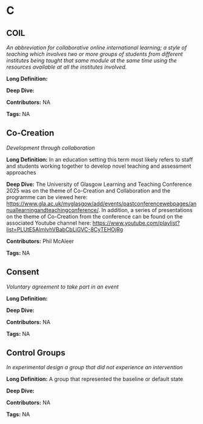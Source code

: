 #  C 
 
## COIL

<dfn>An abbreviation for collaborative online international learning; a style of teaching which involves two or more groups of students from different institutes being taught that same module at the same time using the resources available at all the institutes involved.</dfn>

**Long Definition:** 











**Deep Dive:** 



**Contributors:** NA

**Tags:** NA
 
## Co-Creation

<dfn>Development through collaboration</dfn>

**Long Definition:** In an education setting this term most likely refers to staff and students working together to develop novel teaching and assessment approaches











**Deep Dive:** The University of Glasgow Learning and Teaching Conference 2025 was on the theme of Co-Creation and Collaboration and the programme can be viewed here: [https://www.gla.ac.uk/myglasgow/add/events/pastconferencewebpages/annuallearningandteachingconference/](https://www.gla.ac.uk/myglasgow/add/events/pastconferencewebpages/annuallearningandteachingconference/). In addition, a series of presentations on the theme of Co-Creation from the conference can be found on the associated Youtube channel here: [https://www.youtube.com/playlist?list=PLUtE5AlmlvhVBabCbLiGVC-8CyTEHOjRg](https://www.youtube.com/playlist?list=PLUtE5AlmlvhVBabCbLiGVC-8CyTEHOjRg)



**Contributors:** Phil McAleer

**Tags:** NA
 
## Consent

<dfn>Voluntary agreement to take part in an event</dfn>

**Long Definition:** 











**Deep Dive:** 



**Contributors:** NA

**Tags:** NA
 
## Control Groups

<dfn>In experimental design a group that did not experience an intervention</dfn>

**Long Definition:** A group that represented the baseline or default state











**Deep Dive:** 



**Contributors:** NA

**Tags:** NA
